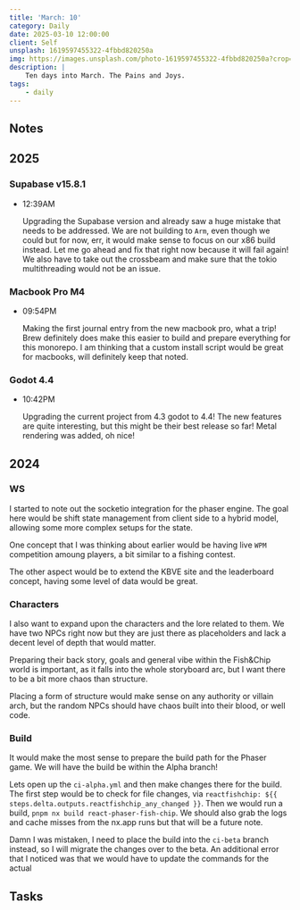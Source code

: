 ```yaml
---
title: 'March: 10'
category: Daily
date: 2025-03-10 12:00:00
client: Self
unsplash: 1619597455322-4fbbd820250a
img: https://images.unsplash.com/photo-1619597455322-4fbbd820250a?crop=entropy&cs=srgb&fm=jpg&ixid=MnwzNjM5Nzd8MHwxfHJhbmRvbXx8fHx8fHx8fDE2ODE3NDg2ODY&ixlib=rb-4.0.3&q=85
description: |
    Ten days into March. The Pains and Joys.
tags:
    - daily
---
```



<Adsense />



## Notes

## 2025

### Supabase v15.8.1

-   12:39AM

    Upgrading the Supabase version and already saw a huge mistake that needs to be addressed.
    We are not building to `Arm`, even though we could but for now, err, it would make sense to focus on our x86 build instead.
    Let me go ahead and fix that right now because it will fail again!
    We also have to take out the crossbeam and make sure that the tokio multithreading would not be an issue.

### Macbook Pro M4

-   09:54PM

    Making the first journal entry from the new macbook pro, what a trip!
    Brew definitely does make this easier to build and prepare everything for this monorepo.
    I am thinking that a custom install script would be great for macbooks, will definitely keep that noted.

### Godot 4.4

-   10:42PM

    Upgrading the current project from 4.3 godot to 4.4!
    The new features are quite interesting, but this might be their best release so far!
    Metal rendering was added, oh nice!

## 2024

### WS

I started to note out the socketio integration for the phaser engine.
The goal here would be shift state management from client side to a hybrid model, allowing some more complex setups for the state.

One concept that I was thinking about earlier would be having live `WPM` competition amoung players, a bit similar to a fishing contest.

The other aspect would be to extend the KBVE site and the leaderboard concept, having some level of data would be great.


### Characters

I also want to expand upon the characters and the lore related to them.
We have two NPCs right now but they are just there as placeholders and lack a decent level of depth that would matter.

Preparing their back story, goals and general vibe within the Fish&Chip world is important, as it falls into the whole storyboard arc, but I want there to be a bit more chaos than structure.

Placing a form of structure would make sense on any authority or villain arch, but the random NPCs should have chaos built into their blood, or well code.


### Build

It would make the most sense to prepare the build path for the Phaser game.
We will have the build be within the Alpha branch!

Lets open up the `ci-alpha.yml` and then make changes there for the build.
The first step would be to check for file changes, via ` reactfishchip: ${{ steps.delta.outputs.reactfishchip_any_changed }} `.
Then we would run a build, `pnpm nx build react-phaser-fish-chip`.
We should also grab the logs and cache misses from the nx.app runs but that will be a future note.

Damn I was mistaken, I need to place the build into the `ci-beta` branch instead, so I will migrate the changes over to the beta.
An additional error that I noticed was that we would have to update the commands for the actual


## Tasks
